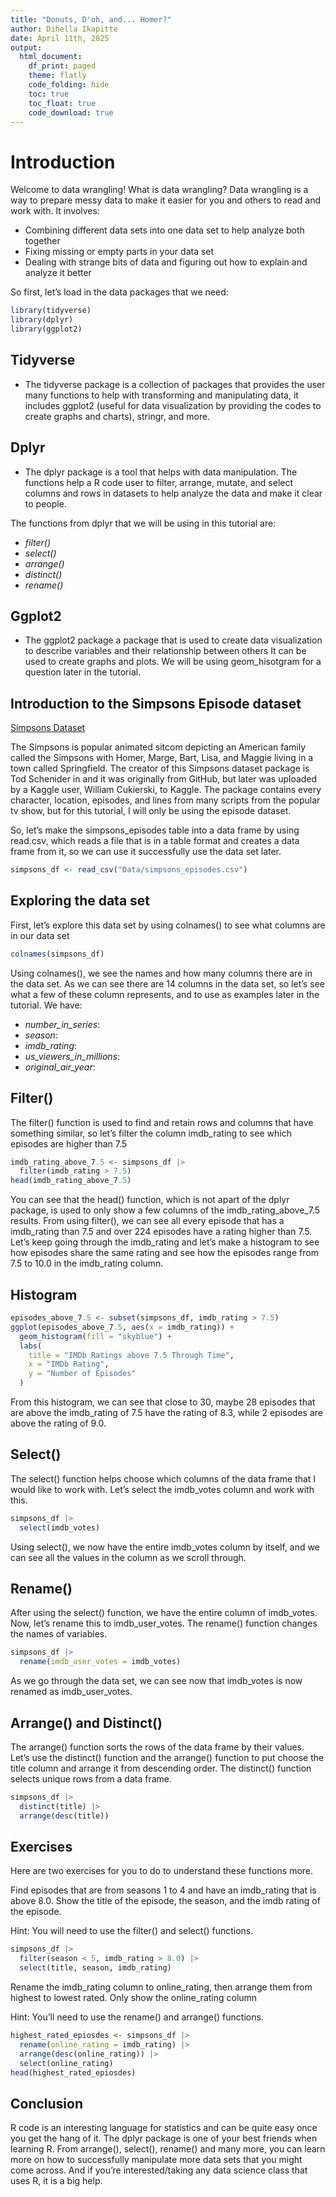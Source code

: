 ```yaml
---
title: "Donuts, D'oh, and... Homer?"
author: Dihella Ikapitte
date: April 11th, 2025
output:
  html_document:
    df_print: paged
    theme: flatly
    code_folding: hide 
    toc: true
    toc_float: true
    code_download: true
---
```


# Introduction

Welcome to data wrangling! What is data wrangling? Data wrangling is a way to prepare messy data to make it easier for you and others to read and work with. It involves: 

-    Combining different data sets into one data set to help analyze both together
-    Fixing missing or empty parts in your data set
-    Dealing with strange bits of data and figuring out how to explain and analyze it better

So first, let's load in the data packages that we need:

```r
library(tidyverse)
library(dplyr)
library(ggplot2)
```

## Tidyverse 

-    The tidyverse package is a collection of packages that provides the user many functions to help with transforming and manipulating data, it includes ggplot2 (useful for data visualization by providing the codes to create graphs and charts), stringr, and more.

## Dplyr

-    The dplyr package is a tool that helps with data manipulation. The functions help a R code user to filter, arrange, mutate, and select columns and rows in datasets to help analyze the data and make it clear to people. 

The functions from dplyr that we will be using in this tutorial are:

-    *filter()*
-    *select()*
-    *arrange()*
-    *distinct()*
-    *rename()*

## Ggplot2

-    The ggplot2 package a package that is used to create data visualization to describe variables and their relationship between others It can be used to create graphs and plots. We will be using geom_hisotgram for a question later in the tutorial.


## Introduction to the Simpsons Episode dataset 

[Simpsons Dataset](https://www.kaggle.com/datasets/prashant111/the-simpsons-dataset?resource=download)

The Simpsons is popular animated sitcom depicting an American family called the Simpsons with Homer, Marge, Bart, Lisa, and Maggie living in a town called Springfield. The creator of this Simpsons dataset package is Tod Schenider in and it was originally from GitHub, but later was uploaded by a Kaggle user, William Cukierski, to Kaggle. The package contains every character, location, episodes, and lines from many scripts from the popular tv show, but for this tutorial, I will only be using the episode dataset.


So, let's make the simpsons_episodes table into a data frame by using read.csv, which reads a file that is in a table format and creates a data frame from it, so we can use it successfully use the data set later.
```r
simpsons_df <- read_csv("Data/simpsons_episodes.csv")
```


## Exploring the data set

First, let's explore this data set by using colnames() to see what columns are in our data set
```r
colnames(simpsons_df)
```

Using colnames(), we see the names and how many columns there are in the data set. As we can see there are 14 columns in the data set, so let's see what a few of these column represents, and to use as examples later in the tutorial. We have: 

-    *number_in_series*: 
-    *season*: 
-    *imdb_rating*:
-    *us_viewers_in_millions*:
-    *original_air_year*: 

## Filter()

The filter() function is used to find and retain rows and columns that have something similar, so let's filter the column imdb_rating to see which episodes are higher than 7.5
```r
imdb_rating_above_7.5 <- simpsons_df |>
  filter(imdb_rating > 7.5)
head(imdb_rating_above_7.5)
```

You can see that the head() function, which is not apart of the dplyr package, is used to only show a few columns of the imdb_rating_above_7.5 results. From using filter(), we can see all every episode that has a imdb_rating than 7.5 and over 224 episodes have a rating higher than 7.5. Let's keep going through the imdb_rating and let's make a histogram to see how episodes share the same rating and see how the episodes range from 7.5 to 10.0 in the imdb_rating column.

## Histogram

```r
episodes_above_7.5 <- subset(simpsons_df, imdb_rating > 7.5)
ggplot(episodes_above_7.5, aes(x = imdb_rating)) +
  geom_histogram(fill = "skyblue") +
  labs(
    title = "IMDb Ratings above 7.5 Through Time",
    x = "IMDb Rating",
    y = "Number of Episodes"
  )
```
From this histogram, we can see that close to 30, maybe 28 episodes that are above the imdb_rating of 7.5 have the rating of 8.3, while 2 episodes are above the rating of 9.0. 

## Select()

The select() function helps choose which columns of the data frame that I would like to work with. Let's select the imdb_votes column and work with this.
```r
simpsons_df |>
  select(imdb_votes)
```
Using select(), we now have the entire imdb_votes column by itself, and we can see all the values in the column as we scroll through.

## Rename()

After using the select() function, we have the entire column of imdb_votes. Now, let's rename this to imdb_user_votes. The rename() function changes the names of variables.
```r
simpsons_df |>
  rename(imdb_user_votes = imdb_votes)
```
As we go through the data set, we can see now that imdb_votes is now renamed as imdb_user_votes.

## Arrange() and Distinct()

The arrange() function sorts the rows of the data frame by their values. Let's use the distinct() function and the arrange() function to put choose the title column and arrange it from descending order. The distinct() function selects unique rows from a data frame.
```r
simpsons_df |>
  distinct(title) |>
  arrange(desc(title))
```

## Exercises

Here are two exercises for you to do to understand these functions more.

Find episodes that are from seasons 1 to 4 and have an imdb_rating that is above 8.0. Show the title of the episode, the season, and the imdb rating of the episode.

Hint: You will need to use the filter() and select() functions.
```r
simpsons_df |>
  filter(season < 5, imdb_rating > 8.0) |>
  select(title, season, imdb_rating)
```

Rename the imdb_rating column to online_rating, then arrange them from highest to lowest rated. Only show the online_rating column

Hint: You'll need to use the rename() and arrange() functions.
```r
highest_rated_epiosdes <- simpsons_df |>
  rename(online_rating = imdb_rating) |>
  arrange(desc(online_rating)) |>
  select(online_rating)
head(highest_rated_epiosdes)
```


## Conclusion

R code is an interesting language for statistics and can be quite easy once you get the hang of it. The dplyr package is one of your best friends when learning R. From arrange(), select(), rename() and many more, you can learn more on how to successfully manipulate more data sets that you might come across. And if you're interested/taking any data science class that uses R, it is a big help. 


